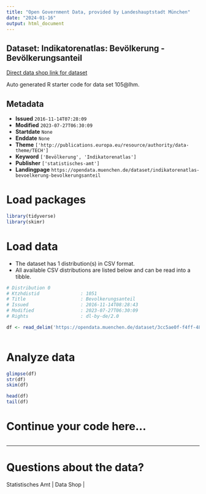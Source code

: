 ```yaml
---
title: "Open Government Data, provided by Landeshauptstadt München"
date: "2024-01-16"
output: html_document
---
```


## Dataset: Indikatorenatlas: Bevölkerung - Bevölkerungsanteil

[Direct data shop link for dataset](https://opendata.muenchen.de/dataset/indikatorenatlas-bevoelkerung-bevolkerungsanteil)

Auto generated R starter code for data set 105@lhm.

## Metadata

- **Issued** `2016-11-14T07:28:09`
- **Modified** `2023-07-27T06:30:09`
- **Startdate** `None`
- **Enddate** `None`
- **Theme** `['http://publications.europa.eu/resource/authority/data-theme/TECH']`
- **Keyword** `['Bevölkerung', 'Indikatorenatlas']`
- **Publisher** `['statistisches-amt']`
- **Landingpage** `https://opendata.muenchen.de/dataset/indikatorenatlas-bevoelkerung-bevolkerungsanteil`


# Load packages

```r

library(tidyverse)
library(skimr)

```

# Load data

-   The dataset has 1 distribution(s) in CSV format.
-   All available CSV distributions are listed below and can be read into a tibble.

```r

# Distribution 0
# Ktzhdistid               : 1051
# Title                    : Bevolkerungsanteil
# Issued                   : 2016-11-14T08:28:43
# Modified                 : 2023-07-27T06:30:09
# Rights                   : dl-by-de/2.0

df <- read_delim('https://opendata.muenchen.de/dataset/3cc5ae0f-f4ff-480e-8428-9aeaec4ed23d/resource/d0b78781-dbf9-473b-a2ba-6a3b76ae35d4/download/indikat_bevoelkerung_bevoelkerungsanteil_240723.csv')



```

# Analyze data

```r

glimpse(df)
str(df)
skim(df)

head(df)
tail(df)

```

# Continue your code here...

```r

```

------------------------------------------------------------------------

# Questions about the data?

Statistisches Amt | Data Shop | 
